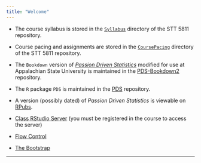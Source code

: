 ```yaml
---
title: "Welcome"
---
```



* The course syllabus is stored in the [`Syllabus`](./Syllabus/STT5811sylFall16.html) directory of the STT 5811 repository.

* Course pacing and assignments are stored in the [`CoursePacing`](./CoursePacing/GenericPacingFall16.html) directory of the STT 5811 repository.

* The `Bookdown` version of [*Passion Driven Statistics*](https://alanarnholt.github.io/PDS-Bookdown2/) modified for use at Appalachian State University is maintained in the [PDS-Bookdown2](https://github.com/alanarnholt/PDS-Bookdown2/) repository.

* The `R` package `PDS` is maintained in the [PDS](https://github.com/alanarnholt/PDS) repository.

* A version (possibly dated) of *Passion Driven Statistics* is viewable on [RPubs](http://rpubs.com/arnholt/193630).

* [Class RStudio Server](https://mathr.math.appstate.edu) (you must be registered in the course to access the server)

* [Flow Control](../STT3851ClassRepo/Rmarkdown/FlowControl.html)

* [The Bootstrap](../STT3851ClassRepo/Rmarkdown/TheBootstrap.html)

* * *